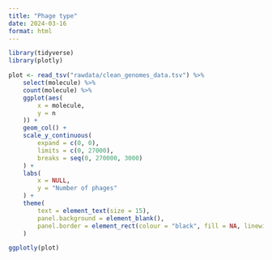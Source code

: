 ```yaml
---
title: "Phage type"
date: 2024-03-16
format: html
---
```



```r
library(tidyverse)
library(plotly)

plot <- read_tsv("rawdata/clean_genomes_data.tsv") %>%
    select(molecule) %>%
    count(molecule) %>%
    ggplot(aes(
        x = molecule,
        y = n
    )) +
    geom_col() +
    scale_y_continuous(
        expand = c(0, 0),
        limits = c(0, 27000),
        breaks = seq(0, 270000, 3000)
    ) +
    labs(
        x = NULL,
        y = "Number of phages"
    ) +
    theme(
        text = element_text(size = 15),
        panel.background = element_blank(),
        panel.border = element_rect(colour = "black", fill = NA, linewidth = 1)
    )

ggplotly(plot)
```